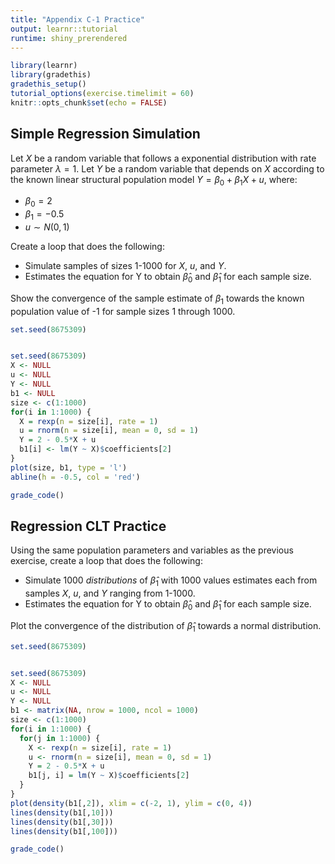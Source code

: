 ```yaml
---
title: "Appendix C-1 Practice"
output: learnr::tutorial
runtime: shiny_prerendered
---
```


```r
library(learnr)
library(gradethis)
gradethis_setup()
tutorial_options(exercise.timelimit = 60)
knitr::opts_chunk$set(echo = FALSE)
```

## Simple Regression Simulation

Let $X$ be a random variable that follows a exponential distribution with rate parameter $\lambda = 1$. 
Let $Y$ be a random variable that depends on $X$ according to the known linear structural population model $Y = \beta_0 + \beta_1X + u$, where: 
  
  + $\beta_0 = 2$
  + $\beta_1 = -0.5$
  + $u \sim N(0,1)$

Create a loop that does the following: 

  - Simulate samples of sizes 1-1000 for $X$, $u$, and $Y$.
  - Estimates the equation for Y to obtain $\hat\beta_0$ and $\hat\beta_1$ for each sample size.
  
Show the convergence of the sample estimate of $\beta_1$ towards the known population value of -1 for sample sizes 1 through 1000. 

```r
set.seed(8675309)


```

```r

```

```r
set.seed(8675309)
X <- NULL 
u <- NULL
Y <- NULL
b1 <- NULL
size <- c(1:1000)
for(i in 1:1000) {
  X = rexp(n = size[i], rate = 1)
  u = rnorm(n = size[i], mean = 0, sd = 1)
  Y = 2 - 0.5*X + u
  b1[i] <- lm(Y ~ X)$coefficients[2]
}
plot(size, b1, type = 'l')
abline(h = -0.5, col = 'red')
```

```r
grade_code()
```

## Regression CLT Practice

Using the same population parameters and variables as the previous exercise, create a loop that does the following: 

  - Simulate 1000 *distributions* of $\hat\beta_1$ with 1000 values estimates each from samples $X$, $u$, and $Y$ ranging from 1-1000. 
  - Estimates the equation for Y to obtain $\hat\beta_0$ and $\hat\beta_1$ for each sample size.
  
Plot the convergence of the distribution of $\hat\beta_1$ towards a normal distribution. 

```r
set.seed(8675309)


```

```r

```

```r
set.seed(8675309)
X <- NULL 
u <- NULL
Y <- NULL
b1 <- matrix(NA, nrow = 1000, ncol = 1000)
size <- c(1:1000)
for(i in 1:1000) {
  for(j in 1:1000) {
    X <- rexp(n = size[i], rate = 1) 
    u <- rnorm(n = size[i], mean = 0, sd = 1)
    Y = 2 - 0.5*X + u
    b1[j, i] = lm(Y ~ X)$coefficients[2]
  }
}
plot(density(b1[,2]), xlim = c(-2, 1), ylim = c(0, 4))
lines(density(b1[,10]))
lines(density(b1[,30]))
lines(density(b1[,100]))
```

```r
grade_code()
```
